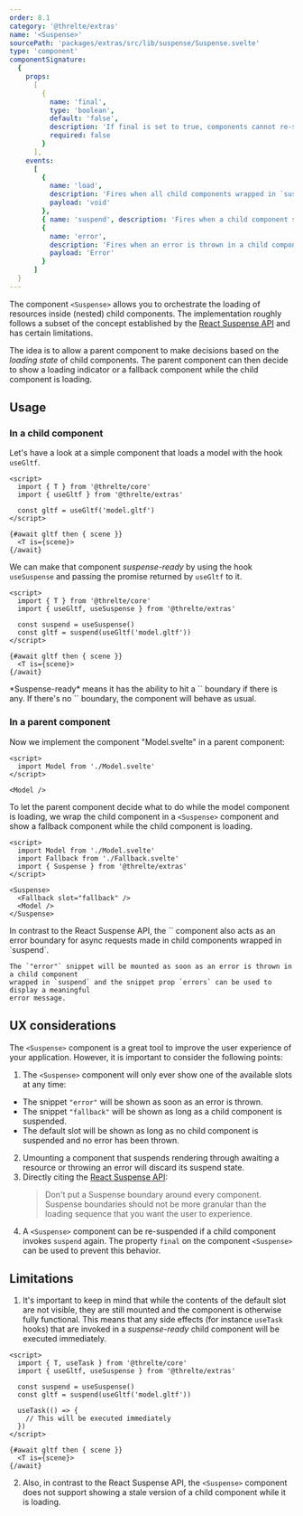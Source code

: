 ```yaml
---
order: 8.1
category: '@threlte/extras'
name: '<Suspense>'
sourcePath: 'packages/extras/src/lib/suspense/Suspense.svelte'
type: 'component'
componentSignature:
  {
    props:
      [
        {
          name: 'final',
          type: 'boolean',
          default: 'false',
          description: 'If final is set to true, components cannot re-suspend the suspended state.',
          required: false
        }
      ],
    events:
      [
        {
          name: 'load',
          description: 'Fires when all child components wrapped in `suspend` have finished loading.',
          payload: 'void'
        },
        { name: 'suspend', description: 'Fires when a child component suspends.', payload: 'void' },
        {
          name: 'error',
          description: 'Fires when an error is thrown in a child component wrapped in `suspend`.',
          payload: 'Error'
        }
      ]
  }
---
```


The component `<Suspense>` allows you to orchestrate the loading of resources
inside (nested) child components. The implementation roughly follows a subset of the concept
established by the [React Suspense
API](https://react.dev/reference/react/Suspense) and has certain limitations.

The idea is to allow a parent component to make decisions based on the _loading
state_ of child components. The parent component can then decide to show a loading
indicator or a fallback component while the child component is loading.

<Example path="extras/suspense" />

## Usage

### In a child component

Let's have a look at a simple component that loads a model with the hook `useGltf`.

```svelte title="Model.svelte"
<script>
  import { T } from '@threlte/core'
  import { useGltf } from '@threlte/extras'

  const gltf = useGltf('model.gltf')
</script>

{#await gltf then { scene }}
  <T is={scene}>
{/await}
```

We can make that component _suspense-ready_ by using the hook `useSuspense` and passing the promise returned by `useGltf` to it.

```svelte {3,6}m {5}+ title="Model.svelte"
<script>
  import { T } from '@threlte/core'
  import { useGltf, useSuspense } from '@threlte/extras'

  const suspend = useSuspense()
  const gltf = suspend(useGltf('model.gltf'))
</script>

{#await gltf then { scene }}
  <T is={scene}>
{/await}
```

<Tip type="tip" title="Suspense-ready">
  *Suspense-ready* means it has the ability to hit a `<Suspense>` boundary if there is any. If there's no `<Suspense>` boundary, the component will behave as usual.
</Tip>

### In a parent component

Now we implement the component "Model.svelte" in a parent component:

```svelte title="Parent.svelte"
<script>
  import Model from './Model.svelte'
</script>

<Model />
```

To let the parent component decide what to do while the model component is loading, we wrap the child component in a `<Suspense>` component and show a fallback component while the child component is loading.

```svelte {3,4,7,8,10}+ title="Parent.svelte"
<script>
  import Model from './Model.svelte'
  import Fallback from './Fallback.svelte'
  import { Suspense } from '@threlte/extras'
</script>

<Suspense>
  <Fallback slot="fallback" />
  <Model />
</Suspense>
```

<Tip type="tip" title="Error Boundary">
  In contrast to the React Suspense API, the `<Suspense>` component also acts as an
  error boundary for async requests	made in child components wrapped in `suspend`.

    The `"error"` snippet will be mounted as soon as an error is thrown in a child component
    wrapped in `suspend` and the snippet prop `errors` can be used to display a meaningful
    error message.

</Tip>

## UX considerations

The `<Suspense>` component is a great tool to improve the user experience of your application. However, it is important to consider the following points:

1. The `<Suspense>` component will only ever show one of the available slots at any time:

- The snippet `"error"` will be shown as soon as an error is thrown.
- The snippet `"fallback"` will be shown as long as a child component is suspended.
- The default slot will be shown as long as no child component is suspended and no error has been thrown.

2. Umounting a component that suspends rendering through awaiting a resource or throwing an error will discard its suspend state.
3. Directly citing the [React Suspense API](https://react.dev/reference/react/Suspense#revealing-nested-content-as-it-loads):
   > Don't put a Suspense boundary around every component. Suspense boundaries should not be more granular than the loading sequence that you want the user to experience.
4. A `<Suspense>` component can be re-suspended if a child component invokes `suspend` again. The property `final` on the component `<Suspense>` can be used to prevent this behavior.

## Limitations

1. It's important to keep in mind that while the contents of the default slot are not visible, they
   are still mounted and the component is otherwise fully functional. This means that any side
   effects (for instance `useTask` hooks) that are invoked in a _suspense-ready_ child component will be
   executed immediately.

```svelte title="Model.svelte"
<script>
  import { T, useTask } from '@threlte/core'
  import { useGltf, useSuspense } from '@threlte/extras'

  const suspend = useSuspense()
  const gltf = suspend(useGltf('model.gltf'))

  useTask(() => {
    // This will be executed immediately
  })
</script>

{#await gltf then { scene }}
  <T is={scene}>
{/await}
```

2. Also, in contrast to the React Suspense API, the `<Suspense>` component does not support showing a stale
   version of a child component while it is loading.
